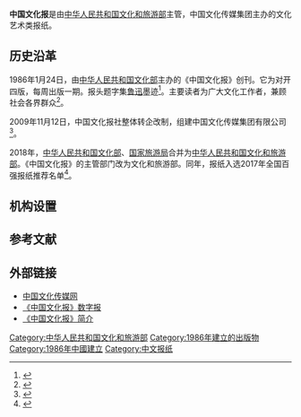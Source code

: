 {{Infobox newspaper
| name         = 中国文化报<br/>{{small|China Culture Daily}}
| logo         =
| image        =
| motto        =
| type         = 日报
| format       = 
| owner        = [[中华人民共和国文化和旅游部|中华人民共和国文化和旅游部]]
| publisher    = [[中国文化传媒集团|中国文化传媒集团]]
| chiefeditor  = 宋合意
| foundation   = {{Sda|1986|1|24}}
| language     = [[中文|中文]]
| headquarters = [[北京市|北京市]][[朝阳区_(北京市)|朝阳区]]东土城路15号
| circulation  =
| readership   = 文化工作者、社会各界人士
| ISSN         =
| website      =
}}
'''中国文化报'''是由[[中华人民共和国文化和旅游部|中华人民共和国文化和旅游部]]主管，中国文化传媒集团主办的文化艺术类报纸。
==历史沿革==
1986年1月24日，由[[中华人民共和国文化部|中华人民共和国文化部]]主办的《中国文化报》创刊。它为对开四版，每周出版一期。报头题字集[[鲁迅|鲁迅]]墨迹<ref>{{cite news |title=鲁迅“题写”的报头 |url=http://bjwz.bjd.com.cn/html/2017-08/10/content_164535.htm |work=北京文摘 |date=2017-08-10 |page=4}}</ref>。主要读者为广大文化工作者，兼顾社会各界群众<ref>{{cite news |title=《中国文化报》创刊 |work=[[人民日报|人民日报]] |date=1986-01-22 |page=3}}</ref>。

2009年11月12日，中国文化报社整体转企改制，组建中国文化传媒集团有限公司<ref>{{cite web |author=刘阳 |title=中国文化报社转企改制：向文化传媒高地攀登 |url=http://www.china.com.cn/book/txt/2010-01/05/content_19182242.htm |publisher=[[中国网|中国网]] |date=2010-01-05}}</ref>。

2018年，[[中华人民共和国文化部|中华人民共和国文化部]]、[[国家旅游局|国家旅游局]]合并为[[中华人民共和国文化和旅游部|中华人民共和国文化和旅游部]]。《中国文化报》的主管部门改为文化和旅游部。同年，报纸入选2017年全国百强报纸推荐名单<ref>{{Cite web|title=2017年全国“百强报刊”推荐名单开始公示|url=http://www.ce.cn/culture/gd/201801/16/t20180116_27756145.shtml|accessdate=2021-02-10|author=赵新乐（中国新闻出版广电报）|date=2018-01-16|format=|work=www.ce.cn|publisher=[[中国经济网|中国经济网]]|language=|dead-url=no|archive-date=2020-11-05|archive-url=https://web.archive.org/web/20201105014543/http://www.ce.cn/culture/gd/201801/16/t20180116_27756145.shtml}}</ref>。

==机构设置==
{{columns-list|2|
*办公室
*采访中心
*编辑中心
*专刊中心
*周刊中心
*特别报道部
*经营中心（对外合作部）
*考评部
*记者站管理部
}}
==参考文献==
{{reflist}}
==外部链接==
*[http://www.ccdy.cn/ 中国文化传媒网]{{Wayback|url=http://www.ccdy.cn/ |date=20201203213748 }}
*[http://epaper.ccdy.cn/ 《中国文化报》数字报]{{Wayback|url=http://epaper.ccdy.cn/ |date=20191227212459 }}
*[https://www.mct.gov.cn/gywhb/jgsz/zgxwcbdw_jgsz/bz_zgxwcbdw/201904/t20190416_842830.htm 《中国文化报》简介]{{Wayback|url=https://www.mct.gov.cn/gywhb/jgsz/zgxwcbdw_jgsz/bz_zgxwcbdw/201904/t20190416_842830.htm |date=20201203213721 }}
{{机关报}}
{{全国百强报刊}}
{{Authority control}}
[[Category:中华人民共和国文化和旅游部|Category:中华人民共和国文化和旅游部]]
[[Category:1986年建立的出版物|Category:1986年建立的出版物]]
[[Category:1986年中國建立|Category:1986年中國建立]]
[[Category:中文报纸|Category:中文报纸]]